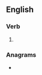 ==English==

===Verb===
{{head|en|present participle}}

# {{present participle of|acervate|lang=en|nocat=1}}

===Anagrams===
* {{anagrams|en|a=aaceginrtv|vintage car}}